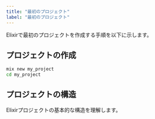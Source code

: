 ```yaml
---
title: "最初のプロジェクト"
label: "最初のプロジェクト"
---
```


Elixirで最初のプロジェクトを作成する手順を以下に示します。

## プロジェクトの作成

```bash
mix new my_project
cd my_project
```

## プロジェクトの構造

Elixirプロジェクトの基本的な構造を理解します。
